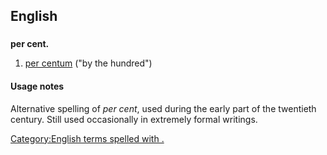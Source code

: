 ==English==
==={{abbreviation}}===
'''per cent.'''

# {{archaic}} [[per centum]] ("by the hundred")


====Usage notes====
Alternative spelling of ''per cent'', used during the early part of the twentieth century.  Still used occasionally in extremely formal writings.

[[Category:English terms spelled with .]]